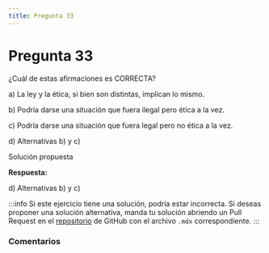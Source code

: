 ```yaml
---
title: Pregunta 33
---
```



# Pregunta 33

<div className="exercise">
¿Cuál de estas afirmaciones es CORRECTA?

a) La ley y la ética, si bien son distintas, implican lo mismo.

b) Podría darse una situación que fuera ilegal pero ética a la vez.

c) Podría darse una situación que fuera legal pero no ética a la vez.

d) Alternativas b) y c)
</div>

<MDXDetails>
<summary>Solución propuesta</summary>

<div className="exercise">

**Respuesta:**

d) Alternativas b) y c)
</div>

:::info
Si este ejercicio tiene una solución, podría estar incorrecta. Si deseas proponer una solución alternativa, manda tu solución abriendo
un Pull Request en el [repositorio](https://github.com/crow-rojas/apuntes-fundamentals/pulls) de GitHub con el archivo
`.mdx` correspondiente.
:::

</MDXDetails>

### Comentarios

<Disqus
  url="https://crow-rojas.github.io/apuntes-fundamentals/docs/engineering/ethics/exercises/2019-1/p33"
  identifier="docs/engineering/ethics/exercises/2019-1/p33"
  title="2019-1 Ética - Pregunta 33"
/>
